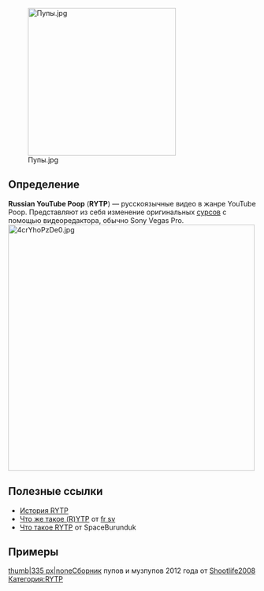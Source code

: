 [[File:Пупы.jpg|none|thumb|300x300px]]
==Определение==
'''Russian YouTube Poop''' ('''RYTP''') — русскоязычные видео в жанре YouTube Poop. Представляют из себя изменение оригинальных [http://ru.ruspoop.wikia.com/wiki/%D0%A2%D0%B5%D1%80%D0%BC%D0%B8%D0%BD%D1%8B сурсов] с помощью видеоредактора, обычно Sony Vegas Pro.
[[File:4crYhoPzDe0.jpg|none|thumb|500x500px]]
==Полезные ссылки==
*[[История RYTP]]
*[https://www.youtube.com/watch?v=P2250CFWUto Что же такое (R)YTP] от [[fr sv]]
*[https://youtu.be/OVX8VPU2t-8 Что такое RYTP] от SpaceBurunduk
==Примеры==
[[Файл:Сборник ПУПов|thumb|335 px|none]]Сборник пупов и музпупов 2012 года от [http://ru.ruspoop.wikia.com/wiki/Shootlife2008 Shootlife2008]
[[Категория:RYTP]]